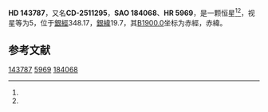 {{Starbox begin
| name = HD 143787
}}
{{Starbox observe
| epoch = [[J2000.0|J2000.0]]
| constell = {{星座名待查}}<ref name=SIMBAD>{{cite web
 | url=http://simbad.u-strasbg.fr/simbad/sim-id?Ident=HR+5969
 | title =Pulsating variable Star
 | publisher=Centre de Données astronomiques de Strasbourg
 | work=SIMBAD
 | accessdate=2012-07-13}}</ref><ref name=DATA>{{cite web
 | url=http://vizier.u-strasbg.fr/viz-bin/VizieR-5?-out.add=.&-source=5050&-corr=PK=HR&-out.max=9999&HR=5969
 | title=VizieR Detailed Page
 | accessdate=2012-07-13
 | archive-url=https://web.archive.org/web/20190216084822/http://vizier.u-strasbg.fr/viz-bin/VizieR-5?-out.add=.&-source=5050&-corr=PK=HR&-out.max=9999&HR=5969
 | archive-date=2019-02-16
 | dead-url=yes
 }}</ref>
| 星官 = 
| ra = {{RA|16|3|20.6}}<ref name=SIMBAD /><ref name=DATA />
| dec = {{DEC|-25|51|55}}<ref name=SIMBAD /><ref name=DATA />
| appmag_v = 5<ref name=SIMBAD /><ref name=DATA />
}}
{{Starbox character
| class = K5III<ref name=SIMBAD /><ref name=DATA />
| b-v = 1.22<ref name=SIMBAD /><ref name=DATA />
| u-b = 1.31<ref name=SIMBAD /><ref name=DATA />
| r-i = 0.46E<ref name=SIMBAD /><ref name=DATA />
| variable = 
}}
{{Starbox astrometry
| radial_v = 1.31
| prop_mo_ra = -39
| parallax = 0.032
| p_error = 
}}
{{Starbox catalog
| names =CD-2511295，[[SAO星表|SAO]] 184068，[[HD星表|HD]] 143787，[[HR星表|HR]] 5969}}
{{Starbox reference |Simbad=HR+5969}}
{{Starbox end}}

'''HD 143787'''，又名'''CD-2511295'''，'''SAO 184068'''、'''HR 5969'''，是一颗恒星<ref name=SIMBAD /><ref name=DATA />，视星等为5，位于[[銀道座標系|銀經]]348.17，[[銀道座標系|銀緯]]19.7，其[[B1900.0|B1900.0]]坐标为赤經{{RA|15|57|17.9}}，赤緯{{DEC|-25|19.7|11}}。

== 参考文献 ==
{{reflist}}

{{star-stub}}

[[Category:HD和HDE天體|143787]]
[[Category:HR天體|5969]]
[[Category:SAO天體|184068]]